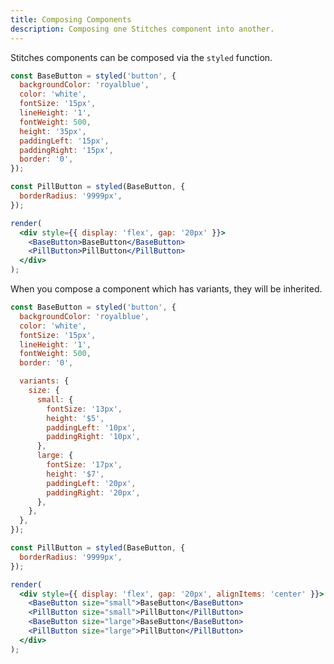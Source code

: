 ```yaml
---
title: Composing Components
description: Composing one Stitches component into another.
---
```


Stitches components can be composed via the `styled` function.

```jsx live manual
const BaseButton = styled('button', {
  backgroundColor: 'royalblue',
  color: 'white',
  fontSize: '15px',
  lineHeight: '1',
  fontWeight: 500,
  height: '35px',
  paddingLeft: '15px',
  paddingRight: '15px',
  border: '0',
});

const PillButton = styled(BaseButton, {
  borderRadius: '9999px',
});

render(
  <div style={{ display: 'flex', gap: '20px' }}>
    <BaseButton>BaseButton</BaseButton>
    <PillButton>PillButton</PillButton>
  </div>
);
```

When you compose a component which has variants, they will be inherited.

```jsx live manual
const BaseButton = styled('button', {
  backgroundColor: 'royalblue',
  color: 'white',
  fontSize: '15px',
  lineHeight: '1',
  fontWeight: 500,
  border: '0',

  variants: {
    size: {
      small: {
        fontSize: '13px',
        height: '$5',
        paddingLeft: '10px',
        paddingRight: '10px',
      },
      large: {
        fontSize: '17px',
        height: '$7',
        paddingLeft: '20px',
        paddingRight: '20px',
      },
    },
  },
});

const PillButton = styled(BaseButton, {
  borderRadius: '9999px',
});

render(
  <div style={{ display: 'flex', gap: '20px', alignItems: 'center' }}>
    <BaseButton size="small">BaseButton</BaseButton>
    <PillButton size="small">PillButton</PillButton>
    <BaseButton size="large">BaseButton</BaseButton>
    <PillButton size="large">PillButton</PillButton>
  </div>
);
```
